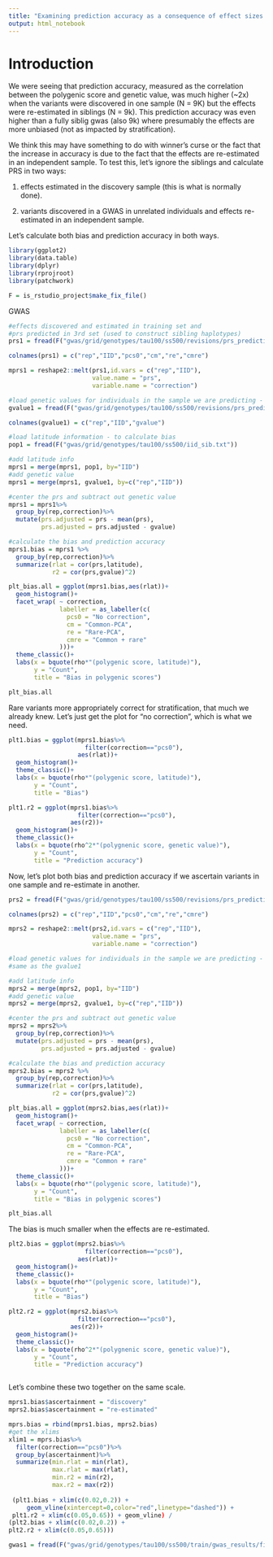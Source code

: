 ```yaml
---
title: "Examining prediction accuracy as a consequence of effect sizes estimated in the discovery vs an independent sample"
output: html_notebook
---
```



# Introduction

We were seeing that prediction accuracy, measured as the correlation between the polygenic score and genetic value, was much higher (~2x) when the variants were discovered in one sample (N = 9K) but the effects were re-estimated in siblings (N = 9k). This prediction accuracy was even higher than a fully siblig gwas (also 9k) where presumably the effects are more unbiased (not as impacted by stratification).

We think this may have something to do with winner's curse or the fact that the increase in accuracy is due to the fact that the effects are re-estimated in an independent sample. To test this, let's ignore the siblings and calculate PRS in two ways:

1. effects estimated in the discovery sample (this is what is normally done).

2. variants discovered in a GWAS in unrelated individuals and effects re-estimated in an independent sample.

Let's calculate both bias and prediction accuracy in both ways.

```r

library(ggplot2)
library(data.table)
library(dplyr)
library(rprojroot)
library(patchwork)

F = is_rstudio_project$make_fix_file()

```

GWAS

```r

#effects discovered and estimated in training set and
#prs predicted in 3rd set (used to construct sibling haplotypes)
prs1 = fread(F("gwas/grid/genotypes/tau100/ss500/revisions/prs_prediction/prs1sample/prs.smooth.a1_p3.all.nc.sscore"))

colnames(prs1) = c("rep","IID","pcs0","cm","re","cmre")

mprs1 = reshape2::melt(prs1,id.vars = c("rep","IID"),
                       value.name = "prs",
                       variable.name = "correction")

#load genetic values for individuals in the sample we are predicting - to calculate prediction accuracy
gvalue1 = fread(F("gwas/grid/genotypes/tau100/ss500/revisions/prs_prediction/gvalues/gvalue.p3.all.sscore"))

colnames(gvalue1) = c("rep","IID","gvalue")

#load latitude information - to calculate bias
pop1 = fread(F("gwas/grid/genotypes/tau100/ss500/iid_sib.txt"))

#add latitude info
mprs1 = merge(mprs1, pop1, by="IID")
#add genetic value
mprs1 = merge(mprs1, gvalue1, by=c("rep","IID"))

#center the prs and subtract out genetic value
mprs1 = mprs1%>%
  group_by(rep,correction)%>%
  mutate(prs.adjusted = prs - mean(prs),
         prs.adjusted = prs.adjusted - gvalue)

#calculate the bias and prediction accuracy 
mprs1.bias = mprs1 %>%
  group_by(rep,correction)%>%
  summarize(rlat = cor(prs,latitude),
            r2 = cor(prs,gvalue)^2)

plt_bias.all = ggplot(mprs1.bias,aes(rlat))+
  geom_histogram()+
  facet_wrap( ~ correction,
              labeller = as_labeller(c(
                pcs0 = "No correction",
                cm = "Common-PCA",
                re = "Rare-PCA",
                cmre = "Common + rare"
              )))+
  theme_classic()+
  labs(x = bquote(rho*"(polygenic score, latitude)"),
       y = "Count",
       title = "Bias in polygenic scores")

plt_bias.all

```

Rare variants more appropriately correct for stratification, that much we already knew. Let's just get the plot for "no correction", which is what we need.

```r

plt1.bias = ggplot(mprs1.bias%>%
                     filter(correction=="pcs0"),
                   aes(rlat))+
  geom_histogram()+
  theme_classic()+
  labs(x = bquote(rho*"(polygenic score, latitude)"),
       y = "Count",
       title = "Bias")

plt1.r2 = ggplot(mprs1.bias%>%
                   filter(correction=="pcs0"),
                 aes(r2))+
  geom_histogram()+
  theme_classic()+
  labs(x = bquote(rho^2*"(polygnenic score, genetic value)"),
       y = "Count",
       title = "Prediction accuracy")

```

Now, let's plot both bias and prediction accuracy if we ascertain variants in one sample and re-estimate in another.

```r

prs2 = fread(F("gwas/grid/genotypes/tau100/ss500/revisions/prs_prediction/prs/a1_r2_p3.smooth.pcs0.all.sscore"))

colnames(prs2) = c("rep","IID","pcs0","cm","re","cmre")

mprs2 = reshape2::melt(prs2,id.vars = c("rep","IID"),
                       value.name = "prs",
                       variable.name = "correction")

#load genetic values for individuals in the sample we are predicting - to calculate prediction accuracy
#same as the gvalue1

#add latitude info
mprs2 = merge(mprs2, pop1, by="IID")
#add genetic value
mprs2 = merge(mprs2, gvalue1, by=c("rep","IID"))

#center the prs and subtract out genetic value
mprs2 = mprs2%>%
  group_by(rep,correction)%>%
  mutate(prs.adjusted = prs - mean(prs),
         prs.adjusted = prs.adjusted - gvalue)

#calculate the bias and prediction accuracy 
mprs2.bias = mprs2 %>%
  group_by(rep,correction)%>%
  summarize(rlat = cor(prs,latitude),
            r2 = cor(prs,gvalue)^2)

plt_bias.all = ggplot(mprs2.bias,aes(rlat))+
  geom_histogram()+
  facet_wrap( ~ correction,
              labeller = as_labeller(c(
                pcs0 = "No correction",
                cm = "Common-PCA",
                re = "Rare-PCA",
                cmre = "Common + rare"
              )))+
  theme_classic()+
  labs(x = bquote(rho*"(polygenic score, latitude)"),
       y = "Count",
       title = "Bias in polygenic scores")

plt_bias.all

```

The bias is much smaller when the effects are re-estimated.

```r

plt2.bias = ggplot(mprs2.bias%>%
                     filter(correction=="pcs0"),
                   aes(rlat))+
  geom_histogram()+
  theme_classic()+
  labs(x = bquote(rho*"(polygenic score, latitude)"),
       y = "Count",
       title = "Bias")

plt2.r2 = ggplot(mprs2.bias%>%
                   filter(correction=="pcs0"),
                 aes(r2))+
  geom_histogram()+
  theme_classic()+
  labs(x = bquote(rho^2*"(polygnenic score, genetic value)"),
       y = "Count",
       title = "Prediction accuracy")



```

Let's combine these two together on the same scale.

```r

mprs1.bias$ascertainment = "discovery"
mprs2.bias$ascertainment = "re-estimated"

mprs.bias = rbind(mprs1.bias, mprs2.bias)
#get the xlims
xlim1 = mprs.bias%>%
  filter(correction=="pcs0")%>%
  group_by(ascertainment)%>%
  summarize(min.rlat = min(rlat),
            max.rlat = max(rlat),
            min.r2 = min(r2),
            max.r2 = max(r2))
  
 (plt1.bias + xlim(c(0.02,0.2)) + 
     geom_vline(xintercept=0,color="red",linetype="dashed")) +
 plt1.r2 + xlim(c(0.05,0.65)) + geom_vline) /
(plt2.bias + xlim(c(0.02,0.2)) +
plt2.r2 + xlim(c(0.05,0.65)))


```



```r

gwas1 = fread(F("gwas/grid/genotypes/tau100/ss500/train/gwas_results/fixed_effects/ge/gwas_gridt100_train.ge.1.pcs0.smooth.glm.linear.gz"))

```





